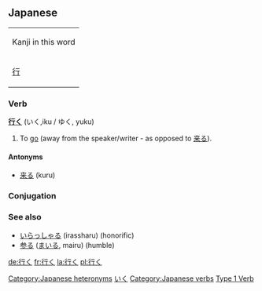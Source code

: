 {{wikibooks|Japanese}}
==Japanese==
{| align="right" border="0" cellpadding="4" cellspacing="0" style="border:1px solid #aaaaaa; margin-left:5px; margin-right:10px; font-size:8pt; text-align:center;" rules="all" frame="box"
| colspan="4" bgcolor="#f9f9f9" | Kanji in this word
|- style="font-size:12pt;"
! [[行]]
|}
===Verb===
'''[[行]]く''' (いく,iku / ゆく, yuku)

#To [[go]] (away from the speaker/writer - as opposed to [[来る]]).                                        

==== Antonyms ====
*[[来る]] (kuru)

===Conjugation===
{{ja-verbconj|行く|行か|いか / ゆか|ika / yuka|行き|いき / ゆき|iki / yuki|行く|いく / ゆく|iku / yuku|行く|いく / ゆく|iku / yuku|行け|いけ / ゆけ|ike / yuke|行け|いけ / ゆけ|ike / yuke|行かれる|いかれる / ゆかれる|ikareru / yukareru|行かせる<br>行かす|いかせる/ゆかせる<br>いかす / ゆかす|ikaseru / yukaseru<br>ikasu / yukasu|行ける|いける / ゆける|ikeru / yukeru|行こう|いこう / ゆこう|ikō / yukō|行かない|いかない / ゆかない|ikanai / yukanai|行かず|いかず / ゆかず|ikazu / yukazu|行きます|いきます / ゆきます|ikimasu / yukimasu|行った|いった|itta|行って|いって|itte|行けば|いけば / ゆけば|ikeba / yukeba}}

===See also===
*[[いらっしゃる]] (irassharu) (honorific)
*[[参る]] ([[まいる]], mairu) (humble)

[[Category:Japanese heteronyms]]
[[Category:Japanese language|いく]]
[[Category:Japanese verbs]]
[[Category:Japanese Type 1 Verbs|Type 1 Verb]]

[[de:行く]]
[[fr:行く]]
[[la:行く]]
[[pl:行く]]
